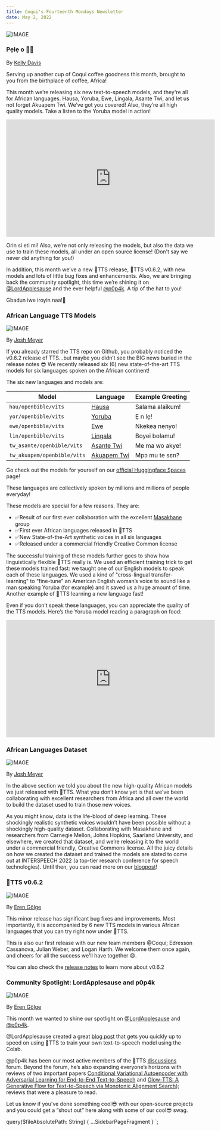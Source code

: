 ```yaml
---
title: Coqui's Fourteenth Mondays Newsletter
date: May 2, 2022
---
```



![IMAGE](../../data/images/newsletter/posts/logo-wordmark.png)

### Pẹlẹ o 👋🐸

By [Kelly Davis](https://github.com/kdavis-coqui)

Serving up another cup of Coqui coffee goodness this month, brought to you
from the birthplace of coffee, Africa!

This month we’re releasing six new text-to-speech models, and they're all for
African languages. Hausa, Yoruba, Ewe, Lingala, Asante Twi, and let us not
forget Akuapem Twi. We’ve got you covered! Also, they’re all high quality models.
Take a listen to the Yoruba model in action!

<div align="center">
  <iframe
    width="560"
    height="315"
    src="https://www.youtube.com/embed/a-9KJS1L6To"
    frameborder="0"
    allow="accelerometer;
        autoplay; encrypted-media; gyroscope; picture-in-picture"
    allowfullscreen
  ></iframe>
</div>

Orin si eti mi! Also, we’re not only releasing the models, but also the data
we use to train these models, all under an open source license! (Don't say
we never did anything for you!)

In addition, this month we’ve a new 🐸TTS release, 🐸TTS v0.6.2, with new
models and lots of little bug fixes and enhancements. Also, we are bringing
back the community spotlight, this time we’re shining it on
[@LordApplesause](https://github.com/LordApplesause) and the ever helpful
[@p0p4k](https://github.com/p0p4k). A tip of the hat to you!

Gbadun iwe iroyin naa!🐸

### African Language TTS Models

![IMAGE](../../data/images/newsletter/posts/AfricanLanguageMap.png)

By [Josh Meyer](https://github.com/JRMeyer)

If you already starred the TTS repo on Github, you probably noticed the v0.6.2 release
of TTS...but maybe you didn’t see the BIG news buried in the release notes 😎 We
recently released six (6) new state-of-the-art TTS models for six languages spoken on
the African continent!

The six new languages and models are:

| Model                       | Language                                                     | Example Greeting |
| --------------------------- | ------------------------------------------------------------ | ---------------- |
| `hau/openbible/vits`        | [Hausa](https://en.wikipedia.org/wiki/Hausa_language)        | Salama alaikum!  |
| `yor/openbible/vits`        | [Yoruba](https://en.wikipedia.org/wiki/Yoruba_language)      | Ẹ n lẹ!          |
| `ewe/openbible/vits`        | [Ewe](https://en.wikipedia.org/wiki/Ewe_language)            | Nkekea nenyo!    |
| `lin/openbible/vits`        | [Lingala](https://en.wikipedia.org/wiki/lingala_language)    | Boyei bolamu!    |
| `tw_asante/openbible/vits`  | [Asante Twi](https://en.wikipedia.org/wiki/Asante_dialect)   | Me ma wo akye!   |
| `tw_akuapem/openbible/vits` | [Akuapem Twi](https://en.wikipedia.org/wiki/Akuapem_dialect) | Mpɔ mu te sεn?   |

Go check out the models for yourself on our
[official Huggingface Spaces](https://huggingface.co/spaces/coqui/CoquiTTS) page!

These languages are collectively spoken by millions and millions of people everyday!

These models are special for a few reasons. They are:

- ✅Result of our first ever collaboration with the excellent [Masakhane](https://www.masakhane.io/) group
- ✅First ever African languages released in 🐸TTS
- ✅New State-of-the-Art synthetic voices in all six languages
- ✅Released under a commercial friendly Creative Common license

The successful training of these models further goes to show how linguistically flexible
🐸TTS really is. We used an efficient training trick to get these models trained fast: we
taught one of our English models to speak each of these languages. We used a kind of
"cross-lingual transfer-learning" to “fine-tune” an American English woman’s voice to
sound like a man speaking Yoruba (for example) and it saved us a huge amount of time.
Another example of 🐸TTS learning a new language fast!

Even if you don’t speak these languages, you can appreciate the quality of the TTS models.
Here’s the Yoruba model reading a paragraph on food:

<div align="center">
  <iframe
    width="560"
    height="315"
    src="https://www.youtube.com/embed/a-9KJS1L6To"
    frameborder="0"
    allow="accelerometer;
        autoplay; encrypted-media; gyroscope; picture-in-picture"
    allowfullscreen
  ></iframe>
</div>

### African Languages Dataset

![IMAGE](../../data/images/newsletter/posts/OldAfricanLanguageMap.jpeg)

By [Josh Meyer](https://github.com/JRMeyer)

In the above section we told you about the new high-quality African models we
just released with 🐸TTS. What you don’t know yet is that we’ve been collaborating
with excellent researchers from Africa and all over the world to build the dataset
used to train those new voices.

As you might know, data is the life-blood of deep learning. These shockingly
realistic synthetic voices wouldn’t have been possible without a shockingly
high-quality dataset. Collaborating with Masakhane and researchers from
Carnegie Mellon, Johns Hopkins, Saarland University, and elsewhere, we created
that dataset, and we’re releasing it to the world under a commercial friendly,
Creative Commons license. All the juicy details on how we created the dataset
and trained the models are slated to come out at INTERSPEECH 2022
(a top-tier research conference for speech technologies). Until then, you can
read more on our [blogpost](/blog/tts/african-languages-dataset-collaboration)!

### 🐸TTS v0.6.2

![IMAGE](../../data/images/newsletter/posts/release.jpg)

By [Eren Gölge](https://github.com/erogol)

This minor release has significant bug fixes and improvements. Most importantly,
it is accompanied by 6 new TTS models in various African languages that you
can try right now under 🐸TTS.

This is also our first release with our new team members @Coqui; Edresson
Cassanova, Julian Weber, and Logan Harth. We welcome them once again, and
cheers for all the success we'll have together 😄.

You can also check the [release notes](https://github.com/coqui-ai/TTS/releases)
to learn more about v0.6.2

### Community Spotlight: LordApplesause and p0p4k

![IMAGE](../../data/images/newsletter/posts/community.jpg)

By [Eren Gölge](https://github.com/erogol)

This month we wanted to shine our spotlight on
[@LordApplesause](https://github.com/LordApplesause) and
[@p0p4k](https://github.com/p0p4k).

@LordApplesause created a great [blog post](https://lordoapple.medium.com/cloning-your-voice-cb321908b060)
that gets you quickly up to speed on using 🐸TTS to train your own text-to-speech
model using the Colab.

@p0p4k has been our most active members of the 🐸TTS
[discussions](https://github.com/coqui-ai/TTS/discussions) forum. Beyond the
forum, he’s also expanding everyone’s horizons with reviews of two important
papers [Conditional Variational Autoencoder with Adversarial Learning for
End-to-End Text-to-Speech](https://github.com/coqui-ai/TTS/discussions/1506) and
[Glow-TTS: A Generative Flow for Text-to-Speech via Monotonic Alignment Search](https://github.com/coqui-ai/TTS/discussions/1494));
reviews that were a pleasure to read.

Let us know if you've done something cool😎 with our open-source projects
and you could get a “shout out” here along with some of our cool😎 swag.

<!-- markdownlint-enable line-length -->

  query($fileAbsolutePath: String) {
    ...SidebarPageFragment
  }
`;

